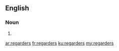 ==English==

===Noun===
{{head|en|plural}}

# {{plural of|regarder|lang=en|nocat=1}}

[[ar:regarders]]
[[fr:regarders]]
[[ku:regarders]]
[[my:regarders]]